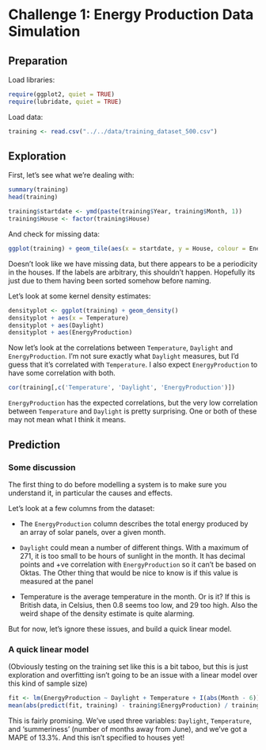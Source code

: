 Challenge 1: Energy Production Data Simulation
========================================================

Preparation
--------------------------------------------------------
Load libraries:
```r
require(ggplot2, quiet = TRUE)
require(lubridate, quiet = TRUE)
```

Load data:
```r
training <- read.csv("../../data/training_dataset_500.csv")
```

Exploration
--------------------------------------------------------
First, let's see what we're dealing with:
```r
summary(training)
head(training)
```

```r
training$startdate <- ymd(paste(training$Year, training$Month, 1))
training$House <- factor(training$House)
```

And check for missing data:
```r
ggplot(training) + geom_tile(aes(x = startdate, y = House, colour = EnergyProduction))
```
Doesn't look like we have missing data, but there appears to be a periodicity in the houses. If the labels are arbitrary, this shouldn't happen. Hopefully its just due to them having been sorted somehow before naming.

Let's look at some kernel density estimates:
```r
densityplot <- ggplot(training) + geom_density()
densityplot + aes(x = Temperature)
densityplot + aes(Daylight)
densityplot + aes(EnergyProduction)

```

Now let's look at the correlations between `Temperature`, `Daylight` and `EnergyProduction`. I'm not sure exactly what `Daylight` measures, but I'd guess that it's correlated with `Temperature`. I also expect `EnergyProduction` to have some correlation with both.
```r
cor(training[,c('Temperature', 'Daylight', 'EnergyProduction')])
```
`EnergyProduction` has the expected correlations, but the very low correlation between `Temperature` and `Daylight` is pretty surprising. One or both of these may not mean what I think it means. 

Prediction
-------------------------------------------------------
### Some discussion
The first thing to do before modelling a system is to make sure you understand it, in particular the causes and effects. 

Let's look at a few columns from the dataset:

- The `EnergyProduction` column describes the total energy produced by an array of solar panels, over a given month.

- `Daylight` could mean a number of different things. With a maximum of 271, it is too small to be hours of sunlight in the month. It has decimal points and +ve correlation with `EnergyProduction` so it can't be based on Oktas. The Other thing that would be nice to know is if this value is measured at the panel

- Temperature is the average temperature in the month. Or is it? If this is British data, in Celsius, then 0.8 seems too low, and 29 too high. Also the weird shape of the density estimate is quite alarming.

But for now, let's ignore these issues, and build a quick linear model.

### A quick linear model

(Obviously testing on the training set like this is a bit taboo, but this is just exploration and overfitting isn't going to be an issue with a linear model over this kind of sample size)
```r
fit <- lm(EnergyProduction ~ Daylight + Temperature + I(abs(Month - 6)), data = training)
mean(abs(predict(fit, training) - training$EnergyProduction) / training$EnergyProduction)
```
This is fairly promising. We've used three variables: `Daylight`, `Temperature`, and 'summeriness' (number of months away from June), and we've got a MAPE of 13.3%. And this isn't specified to houses yet!

